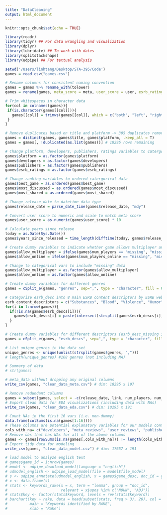 ```yaml
---
title: "DataCleaning"
output: html_document
---
```


```r
knitr::opts_chunk$set(echo = TRUE)
```

```r
library(readr)
library(tidyr) ## For data wrangling and visualization
library(dplyr) 
library(lubridate) ## To work with dates
library(splitstackshape) 
library(udpipe) ## For textual analysis
```

```r
setwd('/Users/linhtang/Desktop/STA-395/Code')
games = read_csv("games.csv")
```

```r
# Rename columns for consistent naming convention 
games = games %>% rename_with(tolower)
games = rename(games, meta_score = meta, user_score = user, esrb_ratings = ratings)

# Trim whitespaces in character data
for(col in colnames(games)){
 if(is.character(games[[col]])){
   games[[col]] = trimws(games[[col]], which = c("both", "left", "right"), whitespace = "[ \t\r\n]")
 }
}

# Remove duplicates based on title and platform -> 305 duplicates removed
games = distinct(games, games$title, games$platform, .keep_all = T)
games = games[, !duplicated(as.list(games))] # 18295 rows remaining

# Change platform, developers, publishers, ratings variables to catergorical data
games$platform = as.factor(games$platform)
games$developers = as.factor(games$developers)
games$publishers = as.factor(games$publishers)
games$esrb_ratings = as.factor(games$esrb_ratings)

# Change ranking variables to ordered catergorical data
games$best_game = as.ordered(games$best_game)
games$most_discussed = as.ordered(games$most_discussed)
games$most_shared = as.ordered(games$most_shared)

# Change release_date to datetime data type
games$release_date = parse_date_time(games$release_date, "mdy")

# Convert user score to numeric and scale to match meta score
games$user_score = as.numeric(games$user_score) * 10

# Calculate years since release
today = as.Date(Sys.Date())
games$years_since_released = time_length(difftime(today, games$release_date), "years")
```

```r
# Create dummy variables to indicate whether game allows multiplayer and game allows online player
games$allow_multiplayer = ifelse(games$num_players == "missing", "missing", ifelse(games$num_players == "1 Player", TRUE, FALSE))
games$allow_online = ifelse(games$num_players_online == "missing", "missing", ifelse(grepl("No Online Multiplayer", games$num_players_online), FALSE, TRUE))

# Change to categorical vars to include "missing" data
games$allow_multiplayer = as.factor(games$allow_multiplayer)
games$allow_online = as.factor(games$allow_online)

# Create dummy variables for different genres
games = cSplit_e(games, "genres", sep=",", type = "character", fill = 0, drop = F)

# Categorize esrb_desc into 8 main ESRB content descriptors by ESRB website
esrb_content_descriptors = c("Substances", "Blood", "Violence", "Humor", "Language", "Nudity", "Gambling", "Sexuality", "missing") # by https://www.esrb.org/ratings-guide/#cont_desc
for(i in 1:nrow(games)){
  if(!is.na(games$esrb_descs[i])){
    games$esrb_descs[i] = paste(intersect(strsplit(games$esrb_descs[i], " ")[[1]], esrb_content_descriptors), collapse=",")
  }
}

# Create dummy variables for different descriptors (esrb_desc_missing indicates "missing" desc)
games = cSplit_e(games, "esrb_descs", sep=",", type = "character", fill = 0, drop = F) 
```

```r
# List unique genres in the data set
unique_genres <- unique(unlist(strsplit(games$genres, ",")))
# length(unique_genres) #168 genres (not including NA)

# Summary of data
# str(games)
```

```r
# meta_data without dropping any original columns
write_csv(games, "clean_data_meta.csv") # dim: 18295 x 197

# Remove redundant columns
games = subset(games, select = -c(release_date, link, num_players, num_players_online, genres, esrb_descs))
# Export clean data for EDA visualizations (including data with NAs)
write_csv(games, "clean_data_eda.csv") # dim: 18295 x 191

# Count NAs in the first 16 vars (i.e. non-dummy)
data.frame(colSums(is.na(games[1:16]))) 
# These columns are potential explanatory variables for our models contains but contains many NAs (>1% ~ 180): 
cols_with_na= c("developers", "meta_reviews", "user_reviews", "publishers", "esrb_ratings", "best_game", "most_discussed", "most_shared", "allow_multiplayer", "allow_online")
# Remove obs that has NAs for all of the above columns
games <- games[rowSums(is.na(games[,cols_with_na])) != length(cols_with_na),]
# Export tidy data for modeling
write_csv(games, "clean_data_model.csv") # dim: 17657 x 191
```

```r
# load model to analyze english text
# games$game_id = 1:nrow(games)
# model <- udpipe_download_model(language = "english")
# udmodel_english <- udpipe_load_model(file = model$file_model)
# s <- udpipe_annotate(udmodel_english, x = games$game_desc, doc_id = games$game_id)
# x <- data.frame(s)
# stats <- keywords_rake(x = x, term = "lemma", group = "doc_id", 
#                        relevant = x$upos %in% c("NOUN", "ADJ"))
# stats$key <- factor(stats$keyword, levels = rev(stats$keyword))
# barchart(key ~ rake, data = head(subset(stats, freq > 3), 20), col = "red", 
#          main = "Keywords identified by RAKE", 
#          xlab = "Rake")
```

